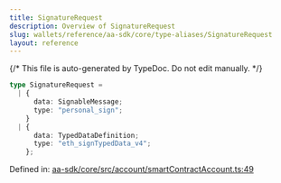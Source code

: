 ```yaml
---
title: SignatureRequest
description: Overview of SignatureRequest
slug: wallets/reference/aa-sdk/core/type-aliases/SignatureRequest
layout: reference
---
```


{/* This file is auto-generated by TypeDoc. Do not edit manually. */}

```ts
type SignatureRequest =
  | {
      data: SignableMessage;
      type: "personal_sign";
    }
  | {
      data: TypedDataDefinition;
      type: "eth_signTypedData_v4";
    };
```

Defined in: [aa-sdk/core/src/account/smartContractAccount.ts:49](https://github.com/alchemyplatform/aa-sdk/blob/c1a84188d03473acac2fdb49fb7cd7fdba73169b/aa-sdk/core/src/account/smartContractAccount.ts#L49)
